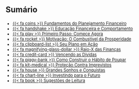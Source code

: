 ## Sumário  {#sumario}

::: {.nonincremental style="font-size: 0.8em;"}
- [{{< fa coins >}} Fundamentos do Planejamento Financeiro](#fundamentos)
- [{{< fa handshake >}} Educação Financeira e Comportamento](#educacao)  
- [{{< fa play >}} Primeiro Passo: Comece Agora](#comeco)
- [{{< fa rocket >}} Motivação: O Combustível da Prosperidade](#motivacao)
- [{{< fa clipboard-list >}} Seu Plano em Ação](#maonamassa)
- [{{< fa magnifying-glass-dollar >}} Raio-X das Finanças](#diagnostico) 
- [{{< fa credit-card >}} Vencendo as Dívidas](#dividas)
- [{{< fa piggy-bank >}} Como Construir o Hábito de Poupar](#poupar)
- [{{< fa kit-medical >}} Proteção Contra Imprevistos](#reserva)
- [{{< fa house >}} Grandes Sonhos e Conquistas](#sonhos)  
- [{{< fa chart-line >}} Investindo para o Futuro](#investimentos)
- [{{< fa book >}} Sugestões de Leitura](#livros)
::: 
